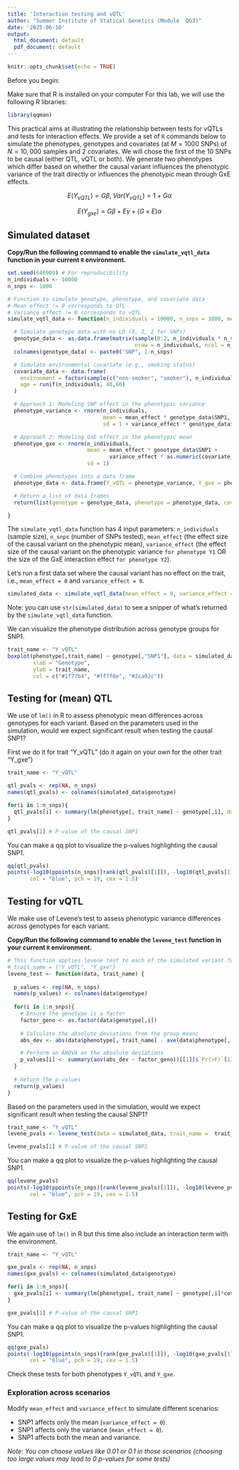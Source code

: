 ```yaml
---
title: 'Interaction testing and vQTL'
author: "Summer Institute of Statical Genetics (Module  QG3)"
date: '2025-06-10'
output:
  html_document: default
  pdf_document: default
---
```


```r
knitr::opts_chunk$set(echo = TRUE)
```

Before you begin:

Make sure that R is installed on your computer
For this lab, we will use the following R libraries:
```R
library(qqman)
```

This practical aims at illustrating the relationship between tests for vQTLs and tests for interaction effects. We provide a set of `R` commands below to simulate the phenotypes, genotypes and covariates (at $M=1000$ SNPs) of $N=10,000$ samples and 2 covariates. We will chose the first of the 10 SNPs to be causal (either QTL, vQTL or both). We generate two phenotypes which differ based on whether the causal variant influences the phenotypic variance of the trait directly or influences the phenotypic mean through GxE effects.

$$
E(Y_{vQTL}) = G\beta,\; Var(Y_{vQTL}) = 1 + G\alpha
$$

$$
E(Y_{gxe}) = G\beta + E\gamma +  (G\times E)\alpha
$$

## Simulated dataset

**Copy/Run the following command to enable the `simulate_vqtl_data` function in your current `R` environment.**

```R
set.seed(646909) # For reproducibility
n_individuals <- 10000
n_snps <- 1000

# Function to simulate genotype, phenotype, and covariate data
# Mean effect != 0 corresponds to QTL
# Variance effect != 0 corresponds to vQTL
simulate_vqtl_data <- function(n_individuals = 10000, n_snps = 1000, mean_effect = 1, variance_effect = 2) {

  # Simulate genotype data with no LD (0, 1, 2 for SNPs)
  genotype_data <- as.data.frame(matrix(sample(0:2, n_individuals * n_snps, replace = TRUE), 
                                        nrow = n_individuals, ncol = n_snps))
  colnames(genotype_data) <- paste0("SNP", 1:n_snps)

  # Simulate environmental covariate (e.g., smoking status)
  covariate_data <- data.frame(
    environment = factor(sample(c("non-smoker", "smoker"), n_individuals, replace = TRUE), levels = c("non-smoker", "smoker")),
    age = runif(n_individuals, 40,60)
  )

  # Approach 1: Modeling SNP effect in the phenotypic variance
  phenotype_variance <- rnorm(n_individuals, 
                              mean = mean_effect * genotype_data$SNP1, 
                              sd = 1 + variance_effect * genotype_data$SNP1)

  # Approach 2: Modeling GxE effect in the phenotypic mean
  phenotype_gxe <- rnorm(n_individuals, 
                         mean = mean_effect * genotype_data$SNP1 + 
                                variance_effect * as.numeric(covariate_data$environment) *genotype_data$SNP1, 
                         sd = 1)

  # Combine phenotypes into a data frame
  phenotype_data <- data.frame(Y_vQTL = phenotype_variance, Y_gxe = phenotype_gxe)

  # Return a list of data frames
  return(list(genotype = genotype_data, phenotype = phenotype_data, covariate = covariate_data))

}
```

The `simulate_vqtl_data` function has 4 input parameters: `n_individuals` (sample size), `n_snps` (number of SNPs tested), `mean_effect` (the effect size of the causal variant on the phenotypic mean), `variance_effect` (the effect size of the causal variant on the phenotypic variance `for phenotype Y1` OR the size of the GxE interaction effect `for phenotype Y2`).

Let's run a first data set where the causal variant has no effect on the trait, i.e., `mean_effect = 0` and `variance_effect = 0`.

```R
simulated_data <- simulate_vqtl_data(mean_effect = 0, variance_effect = 0)
```  

Note: you can use `str(simulated_data)` to see a snipper of what's returned by the `simulate_vqtl_data` function.

We can visualize the phenotype distribution across genotype groups for SNP1.
```R
trait_name <- "Y_vQTL"
boxplot(phenotype[,trait_name] ~ genotype[,"SNP1"], data = simulated_data,
        xlab = "Genotype",
        ylab = trait_name,
        col = c("#1f77b4", "#ff7f0e", "#2ca02c"))
```

## Testing for (mean) QTL

We use of `lm()` in R to assess phenotypic mean differences across genotypes for each variant. Based on the parameters used in the simulation, would we expect significant result when testing the causal SNP1?

First we do it for trait "Y_vQTL" (do it again on your own for the other trait "Y_gxe")
```R
trait_name <- "Y_vQTL"

qtl_pvals <- rep(NA, n_snps)
names(qtl_pvals) <- colnames(simulated_data$genotype)

for(i in 1:n_snps){
  qtl_pvals[i] <- summary(lm(phenotype[, trait_name] ~ genotype[,i], data = simulated_data))$coef[2,4]
}

qtl_pvals[1] # P-value of the causal SNP1
```

You can make a qq plot to visualize the p-values highlighting the causal SNP1.
```R
qq(qtl_pvals)
points(-log10(ppoints(n_snps)[rank(qtl_pvals)[1]]), -log10(qtl_pvals[1]),
       col = "blue", pch = 19, cex = 1.5)
```


## Testing for vQTL

We make use of Levene's test to assess phenotypic variance differences across genotypes for each variant.

**Copy/Run the following command to enable the `levene_test` function in your current `R` environment.**

```R
# This function applies levene test to each of the simulated variant for a given trait
# trait_name = {"Y_vQTL", "Y_gxe"}
levene_test <- function(data, trait_name) {
  
  p_values <- rep(NA, n_snps)
  names(p_values) <- colnames(data$genotype)
  
  for(i in 1:n_snps){
    # Ensure the genotype is a factor
    factor_geno <- as.factor(data$genotype[,i])
  
    # Calculate the absolute deviations from the group means
    abs_dev <- abs(data$phenotype[, trait_name] - ave(data$phenotype[, trait_name], factor_geno, FUN = mean))

    # Perform an ANOVA on the absolute deviations
    p_values[i] <- summary(aov(abs_dev ~ factor_geno))[[1]]$`Pr(>F)`[1]
  }
  
  # Return the p-values
  return(p_values)
}
```  

Based on the parameters used in the simulation, would we expect significant result when testing the causal SNP1?

```R
trait_name <- "Y_vQTL"
levene_pvals <- levene_test(data = simulated_data, trait_name =  trait_name)  # Levene's test for variance differences

levene_pvals[1] # P-value of the causal SNP1
```

You can make a qq plot to visualize the p-values highlighting the causal SNP1.
```R
qq(levene_pvals)
points(-log10(ppoints(n_snps)[rank(levene_pvals)[1]]), -log10(levene_pvals[1]),
       col = "blue", pch = 19, cex = 1.5)
```

## Testing for GxE

We again use of `lm()` in R  but this time also include an interaction term with the environment.

```R
trait_name <- "Y_vQTL"

gxe_pvals <- rep(NA, n_snps)
names(gxe_pvals) <- colnames(simulated_data$genotype)

for(i in 1:n_snps){
  gxe_pvals[i] <- summary(lm(phenotype[, trait_name] ~ genotype[,i]*covariate$environment, data = simulated_data))$coef[4,4]
}

gxe_pvals[1] # P-value of the causal SNP1
```

You can make a qq plot to visualize the p-values highlighting the causal SNP1.
```R
qq(gxe_pvals)
points(-log10(ppoints(n_snps)[rank(gxe_pvals)[1]]), -log10(gxe_pvals[1]),
       col = "blue", pch = 19, cex = 1.5)
```


Check these tests for both phenotypes `Y_vQTL` and `Y_gxe`.

### Exploration across scenarios
Modify `mean_effect` and `variance_effect` to simulate different scenarios:

* SNP1 affects only the mean (`variance_effect = 0`).
* SNP1 affects only the variance (`mean_effect = 0`).
* SNP1 affects both the mean and variance.

*Note: You can choose values like 0.01 or 0.1 in those scenarios (choosing too large values may lead to 0 p-values for some tests)*